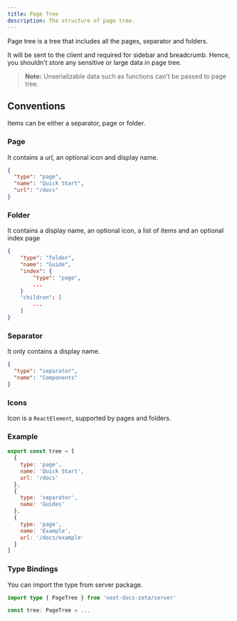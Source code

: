 ```yaml
---
title: Page Tree
description: The structure of page tree.
---
```


Page tree is a tree that includes all the pages, separator and folders.

It will be sent to the client and required for sidebar and breadcrumb. Hence,
you shouldn't store any sensitive or large data in page tree.

> **Note:** Unserializable data such as functions can't be passed to page tree.

## Conventions

Items can be either a separator, page or folder.

### Page

It contains a url, an optional icon and display name.

```json
{
  "type": "page",
  "name": "Quick Start",
  "url": "/docs"
}
```

### Folder

It contains a display name, an optional icon, a list of items and an optional
index page

```json
{
    "type": "folder",
    "name": "Guide",
    "index": {
        "type": "page",
        ...
    }
    "children": [
        ...
    ]
}
```

### Separator

It only contains a display name.

```json
{
  "type": "separator",
  "name": "Components"
}
```

### Icons

Icon is a `ReactElement`, supported by pages and folders.

### Example

```js
export const tree = [
  {
    type: 'page',
    name: 'Quick Start',
    url: '/docs'
  },
  {
    type: 'separator',
    name: 'Guides'
  },
  {
    type: 'page',
    name: 'Example',
    url: '/docs/example'
  }
]
```

### Type Bindings

You can import the type from server package.

```ts
import type { PageTree } from 'next-docs-zeta/server'

const tree: PageTree = ...
```
